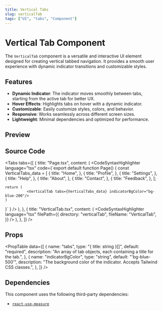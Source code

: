 ```yaml
---
title: Vertical Tabs
slug: verticalTab
tags: ["UI", "tabs", "Component"]
---
```


# Vertical Tab Component

The `VerticalTab` component is a versatile and interactive UI element designed for creating vertical tabbed navigation. It provides a smooth user experience with dynamic indicator transitions and customizable styles.

## Features

- **Dynamic Indicator**: The indicator moves smoothly between tabs, starting from the active tab for better UX.
- **Hover Effects**: Highlights tabs on hover with a dynamic indicator.
- **Customizable**: Easily customize styles, colors, and behavior.
- **Responsive**: Works seamlessly across different screen sizes.
- **Lightweight**: Minimal dependencies and optimized for performance.

## Preview

<ComponentPreview componentPath="VerticalTab_ex.tsx" />

## Source Code

<Tabs
  tabs={[
        {
      title: "Page.tsx",
      content: (
        <CodeSyntaxHighlighter
          language="tsx"
          code={`export default function Page() {
const VerticalTabs_data = [
  {
    title: "Home",
  },
  {
    title: "Profile",
  },
  {
    title: "Settings",
  },
  {
    title: "Help",
  },
  {
    title: "About",
  },
  {
    title: "Contact",
  },
  {
    title: "Feedback",
  },
];

    return (
              <VerticalTab tabs={VerticalTabs_data} indicatorBgColor="bg-blue-200"/>
    )

}`
}
/>
),
},
{
title: "VerticalTab.tsx",
content: (
<CodeSyntaxHighlighter
language="tsx"
filePath={{
            directory: "verticalTab",
            fileName: "VerticalTab",
          }}
/>
),
},
]}
/>

## Props

<PropTable
  data={[
    {
      name: "tabs",
      type: "{ title: string }[]",
      default: "required",
      description:
        "An array of tab objects, each containing a title for the tab.",
    },
    {
      name: "indicatorBgColor",
      type: "string",
      default: "'bg-blue-500'",
      description:
        "The background color of the indicator. Accepts Tailwind CSS classes.",
    },
  ]}
/>

## Dependencies

This component uses the following third-party dependencies:

- [`react-use-measure`](https://github.com/pmndrs/react-use-measure)

